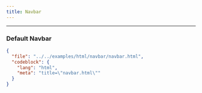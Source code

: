 ```yaml
---
title: Navbar
---
```



---

### Default Navbar

<TWComponentPreview
  className="block max-h-[600px] overflow-y-auto p-0"
  src="/navbar/navbar-preview">
  <ScrollableSkeleton />
</TWComponentPreview>

```json doc-gen:file
{
  "file": "../../examples/html/navbar/navbar.html",
  "codeblock": {
    "lang": "html",
    "meta": "title=\"navbar.html\""
  }
}
```
